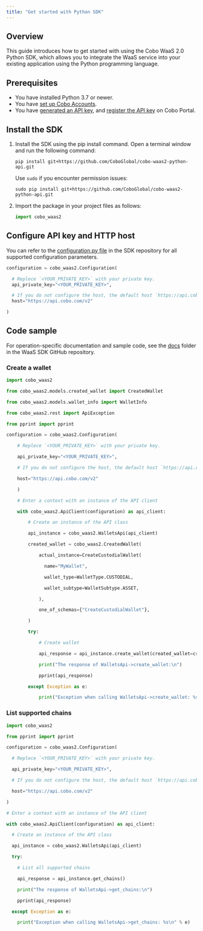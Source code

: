 ```yaml
---
title: "Get started with Python SDK"
---
```


## Overview

This guide introduces how to get started with using the Cobo WaaS 2.0 Python SDK, which allows you to integrate the WaaS service into your existing application using the Python programming language.

## Prerequisites

- You have installed Python 3.7 or newer.
- You have [set up Cobo Accounts](https://manuals.cobo.com/en/accounts/sign-up).
- You have [generated an API key](/developers/v2/guides/overview/cobo-auth#generate-an-api-key), and [register the API key](https://manuals.cobo.com/en/portal/developer-console/create-api-key) on Cobo Portal.

## Install the SDK

1. Install the SDK using the pip install command.
   Open a terminal window and run the following command:

   ```shell
   pip install git+https://github.com/CoboGlobal/cobo-waas2-python-api.git
   ```

   Use `sudo` if you encounter permission issues:

   ```shell
   sudo pip install git+https://github.com/CoboGlobal/cobo-waas2-python-api.git
   ```

2. Import the package in your project files as follows:

   ```python
   import cobo_waas2
   ```

## Configure API key and HTTP host

You can refer to the [configuration.py file](https://github.com/CoboGlobal/cobo-waas2-python-api/blob/master/cobo_waas2/configuration.py) in the SDK repository for all supported configuration parameters.

```python
configuration = cobo_waas2.Configuration(

  # Replece `<YOUR_PRIVATE_KEY>` with your private key.
  api_private_key="<YOUR_PRIVATE_KEY>",

  # If you do not configure the host, the default host `https://api.cobo.com/v2` will be used.
  host="https://api.cobo.com/v2"

)
```

## Code sample

For operation-specific documentation and sample code, see the [docs](https://github.com/CoboGlobal/cobo-waas2-python-api/tree/master/docs) folder in the WaaS SDK GitHub repository. 

### Create a wallet

```python
import cobo_waas2

from cobo_waas2.models.created_wallet import CreatedWallet

from cobo_waas2.models.wallet_info import WalletInfo

from cobo_waas2.rest import ApiException

from pprint import pprint

configuration = cobo_waas2.Configuration(

    # Replece `<YOUR_PRIVATE_KEY>` with your private key.

    api_private_key="<YOUR_PRIVATE_KEY>",

    # If you do not configure the host, the default host `https://api.cobo.com/v2` will be used.

    host="https://api.cobo.com/v2"

    )

    # Enter a context with an instance of the API client

    with cobo_waas2.ApiClient(configuration) as api_client:

        # Create an instance of the API class

        api_instance = cobo_waas2.WalletsApi(api_client)

        created_wallet = cobo_waas2.CreatedWallet(

        ​    actual_instance=CreateCustodialWallet(

        ​      name="MyWallet",

        ​      wallet_type=WalletType.CUSTODIAL,

        ​      wallet_subtype=WalletSubtype.ASSET,

        ​    ),

        ​    one_of_schemas={"CreateCustodialWallet"},

        )

        try:

        ​    # Create wallet

        ​    api_response = api_instance.create_wallet(created_wallet=created_wallet)

        ​    print("The response of WalletsApi->create_wallet:\n")

        ​    pprint(api_response)

        except Exception as e:

        ​    print("Exception when calling WalletsApi->create_wallet: %s\n" % e)
```

### List supported chains

```python
import cobo_waas2

from pprint import pprint

configuration = cobo_waas2.Configuration(

  # Replece `<YOUR_PRIVATE_KEY>` with your private key.

  api_private_key="<YOUR_PRIVATE_KEY>",

  # If you do not configure the host, the default host `https://api.cobo.com/v2` will be used.

  host="https://api.cobo.com/v2"

)

# Enter a context with an instance of the API client

with cobo_waas2.ApiClient(configuration) as api_client:

  # Create an instance of the API class

  api_instance = cobo_waas2.WalletsApi(api_client)

  try:

​    # List all supported chains

​    api_response = api_instance.get_chains()

​    print("The response of WalletsApi->get_chains:\n")

​    pprint(api_response)

  except Exception as e:

​    print("Exception when calling WalletsApi->get_chains: %s\n" % e)
```